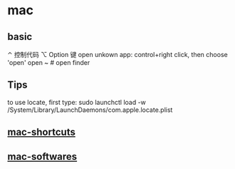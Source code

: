 = mac =

== basic ==
⌃       控制代码
⌥       Option 键
open unkown app: control+right click, then choose 'open'
open ~ # open finder

== Tips ==
to use locate, first type:
sudo launchctl load -w /System/Library/LaunchDaemons/com.apple.locate.plist

== [[mac-shortcuts]] ==

== [[mac-softwares]] ==
